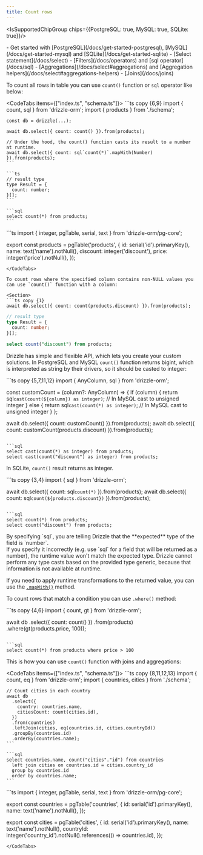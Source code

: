 ```yaml
---
title: Count rows
---
```


<IsSupportedChipGroup chips={{PostgreSQL: true, MySQL: true, SQLite: true}}/>

<Prerequisites>
- Get started with [PostgreSQL](/docs/get-started-postgresql), [MySQL](/docs/get-started-mysql) and [SQLite](/docs/get-started-sqlite)
- [Select statement](/docs/select)
- [Filters](/docs/operators) and [sql operator](/docs/sql)
- [Aggregations](/docs/select#aggregations) and [Aggregation helpers](/docs/select#aggregations-helpers)
- [Joins](/docs/joins)
</Prerequisites>

To count all rows in table you can use `count()` function or `sql` operator like below:

<CodeTabs items={["index.ts", "schema.ts"]}>
  <CodeTab>
    ```ts copy {6,9}
    import { count, sql } from 'drizzle-orm';
    import { products } from './schema';

    const db = drizzle(...);

    await db.select({ count: count() }).from(products);

    // Under the hood, the count() function casts its result to a number at runtime.
    await db.select({ count: sql`count(*)`.mapWith(Number) }).from(products);
    ```

    ```ts
    // result type
    type Result = {
      count: number;
    }[];
    ```

    ```sql
    select count(*) from products;
    ```
  </CodeTab>
  ```ts
  import { integer, pgTable, serial, text } from 'drizzle-orm/pg-core';

  export const products = pgTable('products', {
    id: serial('id').primaryKey(),
    name: text('name').notNull(),
    discount: integer('discount'),
    price: integer('price').notNull(),
  });
  ```
</CodeTabs>

To count rows where the specified column contains non-NULL values you can use `count()` function with a column:

<Section>
```ts copy {1}
await db.select({ count: count(products.discount) }).from(products);
```

```ts
// result type
type Result = {
  count: number;
}[];
```

```sql
select count("discount") from products;
```
</Section>

Drizzle has simple and flexible API, which lets you create your custom solutions. In PostgreSQL and MySQL `count()` function returns bigint, which is interpreted as string by their drivers, so it should be casted to integer:

<Section>
```ts copy {5,7,11,12}
import { AnyColumn, sql } from 'drizzle-orm';

const customCount = (column?: AnyColumn) => {
  if (column) {
    return sql<number>`cast(count(${column}) as integer)`; // In MySQL cast to unsigned integer
  } else {
    return sql<number>`cast(count(*) as integer)`; // In MySQL cast to unsigned integer
  }
};

await db.select({ count: customCount() }).from(products);
await db.select({ count: customCount(products.discount) }).from(products);
```

```sql
select cast(count(*) as integer) from products;
select cast(count("discount") as integer) from products;
```
</Section>

In SQLite, `count()` result returns as integer.

<Section>
```ts copy {3,4}
import { sql } from 'drizzle-orm';

await db.select({ count: sql<number>`count(*)` }).from(products);
await db.select({ count: sql<number>`count(${products.discount})` }).from(products);
```

```sql
select count(*) from products;
select count("discount") from products;
```
</Section>

<Callout type="warning">
By specifying `sql<number>`, you are telling Drizzle that the **expected** type of the field is `number`.<br />
If you specify it incorrectly (e.g. use `sql<string>` for a field that will be returned as a number), the runtime value won't match the expected type.
Drizzle cannot perform any type casts based on the provided type generic, because that information is not available at runtime.

If you need to apply runtime transformations to the returned value, you can use the [`.mapWith()`](/docs/sql#sqlmapwith) method.
</Callout>

To count rows that match a condition you can use `.where()` method:

<Section>
```ts copy {4,6}
import { count, gt } from 'drizzle-orm';

await db
  .select({ count: count() })
  .from(products)
  .where(gt(products.price, 100));
```

```sql
select count(*) from products where price > 100
```
</Section>

This is how you can use `count()` function with joins and aggregations:

<CodeTabs items={["index.ts", "schema.ts"]}>
	<CodeTab>
    ```ts copy {8,11,12,13}
    import { count, eq } from 'drizzle-orm';
    import { countries, cities } from './schema';

    // Count cities in each country
    await db
      .select({
        country: countries.name,
        citiesCount: count(cities.id),
      })
      .from(countries)
      .leftJoin(cities, eq(countries.id, cities.countryId))
      .groupBy(countries.id)
      .orderBy(countries.name);
    ```

    ```sql
    select countries.name, count("cities"."id") from countries
      left join cities on countries.id = cities.country_id
      group by countries.id
      order by countries.name;
    ```
  </CodeTab>
  ```ts
  import { integer, pgTable, serial, text } from 'drizzle-orm/pg-core';

  export const countries = pgTable('countries', {
    id: serial('id').primaryKey(),
    name: text('name').notNull(),
  });

  export const cities = pgTable('cities', {
    id: serial('id').primaryKey(),
    name: text('name').notNull(),
    countryId: integer('country_id').notNull().references(() => countries.id),
  });
  ```
</CodeTabs>
